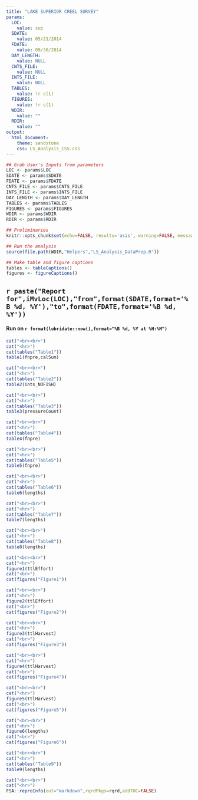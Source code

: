 ```yaml
---
title: "LAKE SUPERIOR CREEL SURVEY"
params:
  LOC:
    value: sup
  SDATE:
    value: 05/21/2014
  FDATE:
    value: 09/30/2014
  DAY_LENGTH:
    value: NULL
  CNTS_FILE:
    value: NULL
  INTS_FILE:
    value: NULL
  TABLES:
    value: !r c(1)
  FIGURES:
    value: !r c(1)
  WDIR:
    value: ""
  RDIR:
    value: ""
output:
  html_document:
    theme: sandstone
    css: LS_Analysis_CSS.css
---
```


```r
## Grab User's Inputs from parameters
LOC <- params$LOC
SDATE <- params$SDATE
FDATE <- params$FDATE
CNTS_FILE <- params$CNTS_FILE
INTS_FILE <- params$INTS_FILE
DAY_LENGTH <- params$DAY_LENGTH
TABLES <- params$TABLES
FIGURES <- params$FIGURES
WDIR <- params$WDIR
RDIR <- params$RDIR
```

```r
## Preliminaries
knitr::opts_chunk$set(echo=FALSE, results='asis', warning=FALSE, message=FALSE)

## Run the analysis
source(file.path(WDIR,"Helpers","LS_Analysis_DataPrep.R"))

## Make table and figure captions
tables <- tableCaptions()
figures <- figureCaptions()
```

## `r paste("Report for",iMvLoc(LOC),"from",format(SDATE,format='%B %d, %Y'),"to",format(FDATE,format='%B %d, %Y'))`
#### Run on `r format(lubridate::now(),format="%B %d, %Y at %H:%M")`


```r
cat("<br><br>")
cat("<hr>")
cat(tables("Table1"))
table1(fnpre,calSum)
```

```r
cat("<br><br>")
cat("<hr>")
cat(tables("Table2"))
table2(ints_NOFISH)
```

```r
cat("<br><br>")
cat("<hr>")
cat(tables("Table3"))
table3(pressureCount)
```

```r
cat("<br><br>")
cat("<hr>")
cat(tables("Table4"))
table4(fnpre)
```

```r
cat("<br><br>")
cat("<hr>")
cat(tables("Table5"))
table5(fnpre)
```

```r
cat("<br><br>")
cat("<hr>")
cat(tables("Table6"))
table6(lengths)
```

```r
cat("<br><br>")
cat("<hr>")
cat(tables("Table7"))
table7(lengths)
```

```r
cat("<br><br>")
cat("<hr>")
cat(tables("Table8"))
table8(lengths)
```

```r
cat("<br><br>")
cat("<hr>")
figure1(ttlEffort)
cat("<br>")
cat(figures("Figure1"))
```

```r
cat("<br><br>")
cat("<hr>")
figure2(ttlEffort)
cat("<br>")
cat(figures("Figure2"))
```

```r
cat("<br><br>")
cat("<hr>")
figure3(ttlHarvest)
cat("<br>")
cat(figures("Figure3"))
```

```r
cat("<br><br>")
cat("<hr>")
figure4(ttlHarvest)
cat("<br>")
cat(figures("Figure4"))
```

```r
cat("<br><br>")
cat("<hr>")
figure5(ttlHarvest)
cat("<br>")
cat(figures("Figure5"))
```

```r
cat("<br><br>")
cat("<hr>")
figure6(lengths)
cat("<br>")
cat(figures("Figure6"))
```


```r
cat("<br><br>")
cat("<hr>")
cat(tables("Table9"))
table9(lengths)
```


```r
cat("<br><br>")
cat("<hr>")
FSA::reproInfo(out="markdown",rqrdPkgs=rqrd,addTOC=FALSE)
```

